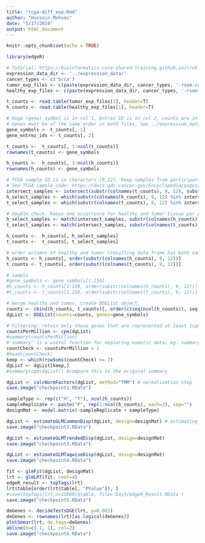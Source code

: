 ```yaml
---
title: "tcga-diff_exp.Rmd"
author: "Hussein Mohsen"
date: "5/17/2019"
output: html_document
---
```


```r
knitr::opts_chunk$set(echo = TRUE)
```

```r
library(edgeR)
```

```r
# Tutorial: https://bioinformatics-core-shared-training.github.io/cruk-bioinf-sschool/Day3/rnaSeq_DE.pdf
expression_data_dir <- '../expression_data/'
cancer_types <- c('brca')
tumor_exp_files <- c(paste(expression_data_dir, cancer_types, '-rsem-count-tcga-t.txt', sep=''))
healthy_exp_files <- c(paste(expression_data_dir, cancer_types, '-rsem-count-tcga.txt', sep=''))
```

```r
t_counts <- read.table(tumor_exp_files[1], header=T)
h_counts <- read.table(healthy_exp_files[1], header=T)

# Hugo (gene) symbol is in col 1, Entrez ID is in col 2, counts are in cols [3, ]
# Genes must be of the same order in both files. See ../expressiom_data/ for examples
gene_symbols <- t_counts[, 1] 
gene_entrez_ids <- t_counts[, 2]

t_counts <-  t_counts[, 3:ncol(t_counts)]
rownames(t_counts) <- gene_symbols

h_counts <-  h_counts[, 3:ncol(h_counts)]
rownames(h_counts) <- gene_symbols

# TCGA sample ID is in characters [9,12]. Keep samples from participants from whom both healthy and tumor tissues were taken.
# See TCGA sample code: https://docs.gdc.cancer.gov/Encyclopedia/pages/images/TCGA-TCGAbarcode-080518-1750-4378.pdf
intersect_samples <- intersect(substr(colnames(t_counts), 9, 12), substr(colnames(h_counts), 9, 12))
h_select_samples <- which(substr(colnames(h_counts), 9, 12) %in% intersect_samples)
t_select_samples <- which(substr(colnames(t_counts), 9, 12) %in% intersect_samples)

# double check: keeps one occurrence for healthy and tumor tissue per participant
h_select_samples <- match(intersect_samples, substr(colnames(h_counts), 9, 12))
t_select_samples <- match(intersect_samples, substr(colnames(t_counts), 9, 12))

h_counts <-  h_counts[, h_select_samples]
t_counts <-  t_counts[, t_select_samples]

# order oclumns of healthy and tumor (resulting data frame has both samples and genes in the same order)
h_counts <- h_counts[, order(substr(colnames(h_counts), 9, 12))]
t_counts <- t_counts[, order(substr(colnames(t_counts), 9, 12))]

# sample
#gene_symbols <- gene_symbols[1:150]
#h_counts <- h_counts[1:150, order(substr(colnames(h_counts), 9, 12))]
#t_counts <- t_counts[1:150, order(substr(colnames(t_counts), 9, 12))]

# merge healthy and tumor, create DGEList object
counts <- cbind(h_counts, t_counts)[, order(c(seq(ncol(h_counts)), seq(ncol(t_counts))))] # alternate columns in cbind (to match designMatrix below)
dgList <- DGEList(counts=counts, genes=gene_symbols)
```

```r
# Filtering: retain only those genes that are represented at least 1cpm reads in at least two samples (cpm=counts per million).
countsPerMillion <- cpm(dgList)
#summary(countsPerMillion)
#'summary' is a useful function for exploring numeric data; eg. summary(1:100)
countCheck <- countsPerMillion > 1
#head(countCheck)
keep <- which(rowSums(countCheck) >= 2)
dgList <- dgList[keep,]
#summary(cpm(dgList)) #compare this to the original summary
```

```r
dgList <- calcNormFactors(dgList, method="TMM") # normalization step
save.image("checkpoint1.RData")
```

```r
sampleType <- rep(c("H", "T"), ncol(h_counts))
sampleReplicate <- paste("P", rep(1:ncol(h_counts), each=2), sep="")
designMat <- model.matrix(~sampleReplicate + sampleType)
```

```r
dgList <- estimateGLMCommonDisp(dgList, design=designMat) # estimating dispersions
save.image("checkpoint2.RData")
```

```r
dgList <- estimateGLMTrendedDisp(dgList, design=designMat)
save.image("checkpoint3.RData")
```

```r
dgList <- estimateGLMTagwiseDisp(dgList, design=designMat)
save.image("checkpoint4.RData")
```

```r
fit <- glmFit(dgList, designMat)
lrt <- glmLRT(fit, coef=4)
edgeR_result <- topTags(lrt)
lrt$table[order(lrt$table[, "PValue"]), ]
#save(topTags(lrt,n=15000)$table, file='Day3/edgeR_Result.RData')
save.image("checkpoint5.RData")
```

```r
deGenes <- decideTestsDGE(lrt, p=0.001)
deGenes <- rownames(lrt)[as.logical(deGenes)]
plotSmear(lrt, de.tags=deGenes)
abline(h=c(-1, 1), col=2)
save.image("checkpoint6.RData")
```
